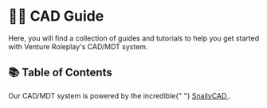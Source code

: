 
# 👨‍💻 CAD Guide

Here, you will find a collection of guides and tutorials to help you get started with Venture Roleplay's CAD/MDT system.

## 📚 Table of Contents

<IndexLinkList>
    <IndexLink
        to="/docs/server-guides/cad/getting-started"
        title="📰 Getting Started"
        description="Learn how to get started with Venture Roleplay's CAD/MDT system."
    />
    <IndexLink
        to="/docs/server-guides/cad/create-citizen"
        title="🧑 Creating a Citizen"
        description="Learn how to create a citizen in Venture Roleplay's CAD/MDT system."
    />
    <IndexLink
        to="/docs/server-guides/cad/civ"
        title="🧑 Civilian"
        description="Learn how to use the Civilian section of Venture Roleplay's CAD/MDT system."
    />
</IndexLinkList>

<div className="italic mt-10">
    Our CAD/MDT system is powered by the incredible{" "}
    <a href="https://snailycad.org/" target="_blank">
        SnailyCAD
    </a>
    .
</div>
